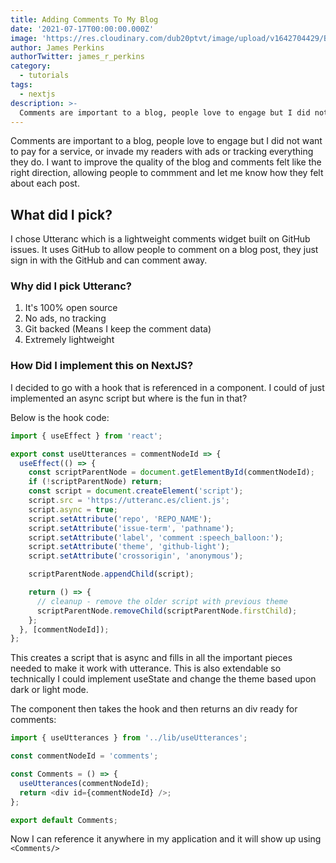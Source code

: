 ```yaml
---
title: Adding Comments To My Blog
date: '2021-07-17T00:00:00.000Z'
image: 'https://res.cloudinary.com/dub20ptvt/image/upload/v1642704429/Blog%20Posts/zznforepqmjb9kwrhpft.webp'
author: James Perkins
authorTwitter: james_r_perkins
category:
  - tutorials
tags:
  - nextjs
description: >-
  Comments are important to a blog, people love to engage but I did not want to pay for a service, or invade my readers with ads or tracking.
---
```


Comments are important to a blog, people love to engage but I did not want to pay for a service, or invade my readers with ads or tracking everything they do. I want to improve the quality of the blog and comments felt like the right direction, allowing people to commment and let me know how they felt about each post.

## What did I pick?

I chose Utteranc which is a lightweight comments widget built on GitHub issues. It uses GitHub to allow people to comment on a blog post, they just sign in with the GitHub and can comment away.

### Why did I pick Utteranc?

1. It's 100% open source
2. No ads, no tracking
3. Git backed (Means I keep the comment data)
4. Extremely lightweight

### How Did I implement this on NextJS?

I decided to go with a hook that is referenced in a component. I could of just implemented an async script but where is the fun in that?

Below is the hook code:

```javascript
import { useEffect } from 'react';

export const useUtterances = commentNodeId => {
  useEffect(() => {
    const scriptParentNode = document.getElementById(commentNodeId);
    if (!scriptParentNode) return;
    const script = document.createElement('script');
    script.src = 'https://utteranc.es/client.js';
    script.async = true;
    script.setAttribute('repo', 'REPO_NAME');
    script.setAttribute('issue-term', 'pathname');
    script.setAttribute('label', 'comment :speech_balloon:');
    script.setAttribute('theme', 'github-light');
    script.setAttribute('crossorigin', 'anonymous');

    scriptParentNode.appendChild(script);

    return () => {
      // cleanup - remove the older script with previous theme
      scriptParentNode.removeChild(scriptParentNode.firstChild);
    };
  }, [commentNodeId]);
};
```

This creates a script that is async and fills in all the important pieces needed to make it work with utterance. This is also extendable so technically I could implement useState and change the theme based upon dark or light mode.

The component then takes the hook and then returns an div ready for comments:

```javascript
import { useUtterances } from '../lib/useUtterances';

const commentNodeId = 'comments';

const Comments = () => {
  useUtterances(commentNodeId);
  return <div id={commentNodeId} />;
};

export default Comments;
```

Now I can reference it anywhere in my application and it will show up using `<Comments/>`
